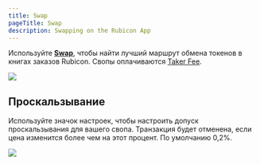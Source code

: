 ```yaml
---
title: Swap
pageTitle: Swap
description: Swapping on the Rubicon App
---
```


Используйте **[Swap](https://app.rubicon.finance/swap)**, чтобы найти лучший маршрут обмена токенов в книгах заказов Rubicon. Свопы оплачиваются [Taker Fee](/protocol/rubicon-market/fees).

![](</assets/SwapExample.png>)

## Проскальзывание

Используйте значок настроек, чтобы настроить допуск проскальзывания для вашего свопа. Транзакция будет отменена, если цена изменится более чем на этот процент. По умолчанию 0,2%.

![](</assets/Slippage.png>)